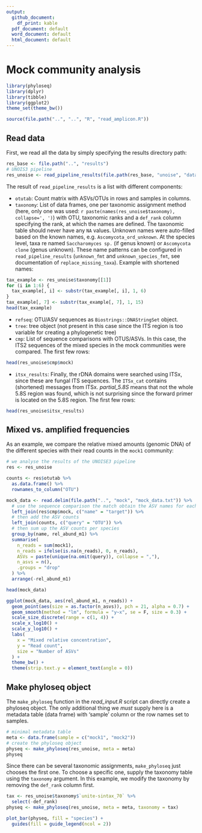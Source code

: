 ```yaml
---
output:
  github_document:
    df_print: kable
  pdf_document: default
  word_document: default
  html_document: default
---
```


# Mock community analysis

```r
library(phyloseq)
library(dplyr)
library(tibble)
library(ggplot2)
theme_set(theme_bw())

source(file.path("..", "..", "R", "read_amplicon.R"))
```

## Read data

First, we read all the data by simply specifying the results directory path:

```r
res_base <- file.path("..", "results")
# UNOIS3 pipeline
res_unoise <- read_pipeline_results(file.path(res_base, "unoise", "data"))
```

The result of `read_pipeline_results` is a list with different components:

- `otutab`: Count matrix with ASVs/OTUs in rows and samples in columns.
- `taxonomy`: List of data frames, one per taxonomic assignment method (here, only one was used: `r paste(names(res_unoise$taxonomy), collapse=', ')`) with OTU, taxonomic ranks and a `def_rank` column specifying the rank, at which the names are defined. The taxonomic table should never have any `NA` values. Unknown names were auto-filled based on the known names, e.g. `Ascomycota_ord_unknown`. At the species level, taxa re named `Saccharomyces sp.` (if genus known) or `Ascomycota clone` (genus unknown). These name patterns can be configured in `read_pipeline_results` (`unknown_fmt` and `unknown_species_fmt`, see documentation of `replace_missing_taxa`). Example with shortened names:
```r
tax_example <- res_unoise$taxonomy[[1]]
for (i in 1:6) {
  tax_example[, i] <- substr(tax_example[, i], 1, 6)
}
tax_example[, 7] <- substr(tax_example[, 7], 1, 15)
head(tax_example)
```
- `refseq`: OTU/ASV sequences as `Biostrings::DNAStringSet` object.
- `tree`: tree object (not present in this case since the ITS region is too variable for creating a phylogenetic tree)
- `cmp`: List of sequence comparisons with OTUS/ASVs. In this case, the ITS2 sequences of the mixed species in the mock communities were compared. The first few rows: 
```r
head(res_unoise$cmp$mock)
```
- `itsx_results`: Finally, the rDNA domains were searched using ITSx, since these are fungal ITS sequences. The `ITSx_cat` contains (shortened) messages from ITSx. *partial_5.8S* means that not the whole 5.8S region was found, which is not surprising since the forward primer is located on the 5.8S region. The first few rows: 
```r
head(res_unoise$itsx_results)
```


## Mixed vs. amplified frequencies

As an example, we compare the relative mixed amounts (genomic DNA) of the different species with their read counts in the `mock1` community:

```r
# we analyse the results of the UNOISE3 pipeline
res <- res_unoise

counts <- res$otutab %>%
  as.data.frame() %>%
  rownames_to_column("OTU")

mock_data <- read.delim(file.path("..", "mock", "mock_data.txt")) %>%
  # use the sequence comparison the match obtain the ASV names for each species
  left_join(res$cmp$mock, c("name" = "target")) %>%
  # then add the ASV counts
  left_join(counts, c("query" = "OTU")) %>%
  # then sum up the ASV counts per species
  group_by(name, rel_abund_m1) %>%
  summarise(
    n_reads = sum(mock1),
    n_reads = ifelse(is.na(n_reads), 0, n_reads),
    ASVs = paste(unique(na.omit(query)), collapse = ","),
    n_asvs = n(),
    .groups = "drop"
  ) %>%
  arrange(-rel_abund_m1)

head(mock_data)
```

```r
ggplot(mock_data, aes(rel_abund_m1, n_reads)) +
  geom_point(aes(size = as.factor(n_asvs)), pch = 21, alpha = 0.7) +
  geom_smooth(method = "lm", formula = "y~x", se = F, size = 0.3) +
  scale_size_discrete(range = c(1, 4)) +
  scale_x_log10() +
  scale_y_log10() +
  labs(
    x = "Mixed relative concentration",
    y = "Read count",
    size = "Number of ASVs"
  ) +
  theme_bw() +
  theme(strip.text.y = element_text(angle = 0))
```

## Make phyloseq object

The `make_phyloseq` function in the *read_input.R* script can directly create a phyloseq object. The only additional thing we *must* supply here is a metadata table (data frame) with 'sample' column or the row names set to samples.

```r
# minimal metadata table
meta <- data.frame(sample = c("mock1", "mock2"))
# create the phyloseq object
physeq <- make_phyloseq(res_unoise, meta = meta)
physeq
```

Since there can be several taxonomic assignments, `make_phyloseq` just chooses the first one. To choose a specific one, supply the taxonomy table using the `taxonomy` argument. In this example, we modify the taxonomy by removing the `def_rank` column first.

```r
tax <- res_unoise$taxonomy$`unite-sintax_70` %>%
  select(-def_rank)
physeq <- make_phyloseq(res_unoise, meta = meta, taxonomy = tax)
```

```r
plot_bar(physeq, fill = "species") +
  guides(fill = guide_legend(ncol = 2))
```

